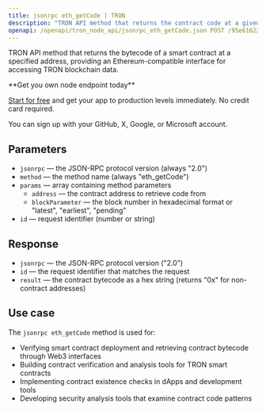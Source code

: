 ```yaml
---
title: jsonrpc eth_getCode | TRON
description: "TRON API method that returns the contract code at a given address. This method provides Ethereum-compatible interface for TRON blockchain."
openapi: /openapi/tron_node_api/jsonrpc_eth_getCode.json POST /95e61622bf6a8af293978377718e3b77/jsonrpc/eth_getCode
---
```


TRON API method that returns the bytecode of a smart contract at a specified address, providing an Ethereum-compatible interface for accessing TRON blockchain data.

<Check>
**Get you own node endpoint today**

[Start for free](https://console.chainstack.com/) and get your app to production levels immediately. No credit card required.

You can sign up with your GitHub, X, Google, or Microsoft account.
</Check>

## Parameters

* `jsonrpc` — the JSON-RPC protocol version (always "2.0")
* `method` — the method name (always "eth_getCode")
* `params` — array containing method parameters
  * `address` — the contract address to retrieve code from
  * `blockParameter` — the block number in hexadecimal format or "latest", "earliest", "pending"
* `id` — request identifier (number or string)

## Response

* `jsonrpc` — the JSON-RPC protocol version ("2.0")
* `id` — the request identifier that matches the request
* `result` — the contract bytecode as a hex string (returns "0x" for non-contract addresses)

## Use case

The `jsonrpc eth_getCode` method is used for:

* Verifying smart contract deployment and retrieving contract bytecode through Web3 interfaces
* Building contract verification and analysis tools for TRON smart contracts
* Implementing contract existence checks in dApps and development tools
* Developing security analysis tools that examine contract code patterns
